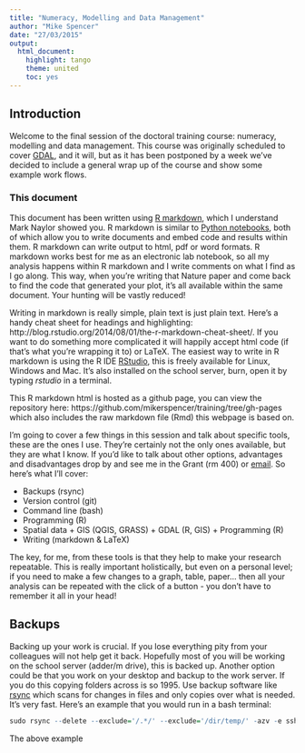 ```yaml
---
title: "Numeracy, Modelling and Data Management"
author: "Mike Spencer"
date: "27/03/2015"
output:
  html_document:
    highlight: tango
    theme: united
    toc: yes
---
```


## Introduction

Welcome to the final session of the doctoral training course: numeracy, modelling and data management. This course was originally scheduled to cover [GDAL](http://www.gdal.org/), and it will, but as it has been postponed by a week we've decided to include a general wrap up of the course and show some example work flows.

### This document

This document has been written using [R markdown](http://rmarkdown.rstudio.com/), which I understand Mark Naylor showed you. R markdown is similar to [Python notebooks](http://ipython.org/notebook.html), both of which allow you to write documents and embed code and results within them. R markdown can write output to html, pdf or word formats. R markdown works best for me as an electronic lab notebook, so all my analysis happens within R markdown and I write comments on what I find as I go along. This way, when you're writing that Nature paper and come back to find the code that generated your plot, it's all available within the same document. Your hunting will be vastly reduced!

Writing in markdown is really simple, plain text is just plain text. Here's a handy cheat sheet for headings and highlighting: http://blog.rstudio.org/2014/08/01/the-r-markdown-cheat-sheet/. If you want to do something more complicated it will happily accept html code (if that's what you're wrapping it to) or LaTeX. The easiest way to write in R markdown is using the R IDE [RStudio](http://www.rstudio.com/products/rstudio/download/), this is freely available for Linux, Windows and Mac. It's also installed on the school server, burn, open it by typing *rstudio* in a terminal.

This R markdown html is hosted as a github page, you can view the repository here: https://github.com/mikerspencer/training/tree/gh-pages which also includes the raw markdown file (Rmd) this webpage is based on.

I'm going to cover a few things in this session and talk about specific tools, these are the ones I use. They're certainly not the only ones available, but they are what I know. If you'd like to talk about other options, advantages and disadvantages drop by and see me in the Grant (rm 400) or [email](http://www.ed.ac.uk/schools-departments/geosciences/people?indv=2920&cw_xml=student.html). So here's what I'll cover:

* Backups (rsync)
* Version control (git)
* Command line (bash)
* Programming (R)
* Spatial data
      + GIS (QGIS, GRASS)
      + GDAL (R, GIS)
      + Programming (R)
* Writing (markdown & LaTeX)

The key, for me, from these tools is that they help to make your research repeatable. This is really important holistically, but even on a personal level; if you need to make a few changes to a graph, table, paper... then all your analysis can be repeated with the click of a button - you don't have to remember it all in your head!

## Backups

Backing up your work is crucial. If you lose everything pity from your colleagues will not help get it back. Hopefully most of you will be working on the school server (adder/m drive), this is backed up. Another option could be that you work on your desktop and backup to the work server. If you do this copying folders across is so 1995. Use backup software like [rsync](http://en.wikipedia.org/wiki/Rsync) which scans for changes in files and only copies over what is needed. It's very fast. Here's an example that you would run in a bash terminal:

```r
sudo rsync --delete --exclude='/.*/' --exclude='/dir/temp/' -azv -e ssh /home/s1066252 s1066252@adder.geos.ed.ac.uk:/home/s1066252/
```

The above example
